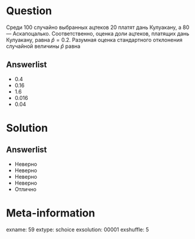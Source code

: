 Question
========
Среди 100 случайно выбранных ацтеков 20 платят дань Кулуакану, а 80 — Аскапоцалько. Соответственно, оценка доли ацтеков, платящих дань Кулуакану, равна $\hat{p}=0.2$. Разумная оценка стандартного отклонения случайной величины $\hat{p}$ равна
 

Answerlist
----------
*  $0.4$
*  $0.16$
*  $1.6$
*  $0.016$
*  $0.04$

Solution
========

Answerlist
----------
*  Неверно
*  Неверно
*  Неверно
*  Неверно
*  Отлично

Meta-information
================
exname: 59
extype: schoice
exsolution: 00001
exshuffle: 5
